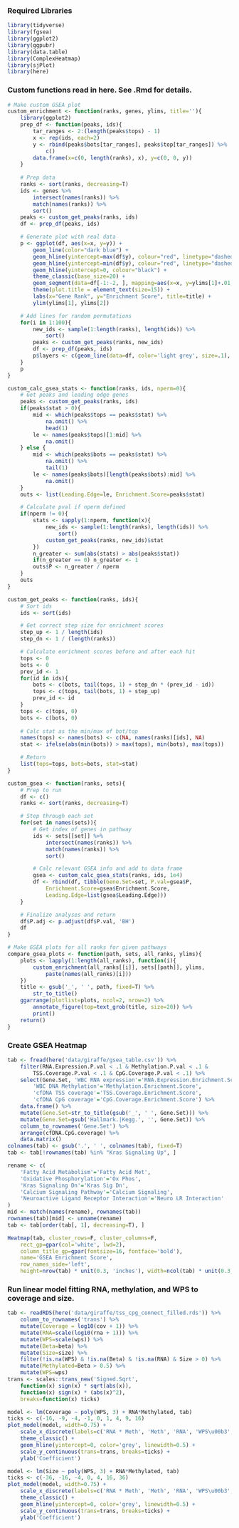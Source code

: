 ### Required Libraries
```{r}
library(tidyverse)
library(fgsea)
library(ggplot2)
library(ggpubr)
library(data.table)
library(ComplexHeatmap)
library(sjPlot)
library(here)
```

### Custom functions read in here. See .Rmd for details.
```{r, include=F}
# Make custom GSEA plot
custom_enrichment <- function(ranks, genes, ylims, title=''){
    library(ggplot2)
    prep_df <- function(peaks, ids){
        tar_ranges <- 2:(length(peaks$tops) - 1)
        x <- rep(ids, each=2)
        y <- rbind(peaks$bots[tar_ranges], peaks$top[tar_ranges]) %>%
            c()
        data.frame(x=c(0, length(ranks), x), y=c(0, 0, y))
    }
    
    # Prep data
    ranks <- sort(ranks, decreasing=T)
    ids <- genes %>%
        intersect(names(ranks)) %>%
        match(names(ranks)) %>%
        sort()
    peaks <- custom_get_peaks(ranks, ids)
    df <- prep_df(peaks, ids)

    # Generate plot with real data
    p <- ggplot(df, aes(x=x, y=y)) + 
        geom_line(color="dark blue") + 
        geom_hline(yintercept=max(df$y), colour="red", linetype="dashed") + 
        geom_hline(yintercept=min(df$y), colour="red", linetype="dashed") + 
        geom_hline(yintercept=0, colour="black") + 
        theme_classic(base_size=20) +
        geom_segment(data=df[-1:-2, ], mapping=aes(x=x, y=ylims[1]+.01, xend=x, yend=ylims[1]+0.05), size=0.2) +
        theme(plot.title = element_text(size=15)) +
        labs(x="Gene Rank", y="Enrichment Score", title=title) + 
        ylim(ylims[1], ylims[2])

    # Add lines for random permutations
    for(i in 1:100){
        new_ids <- sample(1:length(ranks), length(ids)) %>%
            sort()
        peaks <- custom_get_peaks(ranks, new_ids)
        df <- prep_df(peaks, ids)
        p$layers <- c(geom_line(data=df, color='light grey', size=.1), p$layers)
    }
    p
}

custom_calc_gsea_stats <- function(ranks, ids, nperm=0){
    # Get peaks and leading edge genes
    peaks <- custom_get_peaks(ranks, ids)
    if(peaks$stat > 0){
        mid <- which(peaks$tops == peaks$stat) %>%
            na.omit() %>%
            head(1)
        le <- names(peaks$tops)[1:mid] %>%
            na.omit()
    } else {
        mid <- which(peaks$bots == peaks$stat) %>%
            na.omit() %>%
            tail(1)
        le <- names(peaks$bots)[length(peaks$bots):mid] %>%
            na.omit()
    }
    outs <- list(Leading.Edge=le, Enrichment.Score=peaks$stat)

    # Calculate pval if nperm defined
    if(nperm != 0){
        stats <- sapply(1:nperm, function(x){
            new_ids <- sample(1:length(ranks), length(ids)) %>%
                sort()
            custom_get_peaks(ranks, new_ids)$stat
        })
        n_greater <- sum(abs(stats) > abs(peaks$stat))
        if(n_greater == 0) n_greater <- 1
        outs$P <- n_greater / nperm
    }
    outs
}

custom_get_peaks <- function(ranks, ids){
    # Sort ids
    ids <- sort(ids)

    # Get correct step size for enrichment scores
    step_up <- 1 / length(ids)
    step_dn <- 1 / (length(ranks))

    # Calculate enrichment scores before and after each hit
    tops <- 0
    bots <- 0
    prev_id <- 1
    for(id in ids){
        bots <- c(bots, tail(tops, 1) + step_dn * (prev_id - id))
        tops <- c(tops, tail(bots, 1) + step_up)
        prev_id <- id
    }
    tops <- c(tops, 0)
    bots <- c(bots, 0)
    
    # Calc stat as the min/max of bot/top
    names(tops) <- names(bots) <- c(NA, names(ranks)[ids], NA)
    stat <- ifelse(abs(min(bots)) > max(tops), min(bots), max(tops))

    # Return
    list(tops=tops, bots=bots, stat=stat)
}

custom_gsea <- function(ranks, sets){
    # Prep to run
    df <- c()
    ranks <- sort(ranks, decreasing=T)

    # Step through each set
    for(set in names(sets)){
        # Get index of genes in pathway
        ids <- sets[[set]] %>%
            intersect(names(ranks)) %>%
            match(names(ranks)) %>%
            sort()

        # Calc relevant GSEA info and add to data frame
        gsea <- custom_calc_gsea_stats(ranks, ids, 1e4)
        df <- rbind(df, tibble(Gene.Set=set, P.val=gsea$P, 
            Enrichment.Score=gsea$Enrichment.Score, 
            Leading.Edge=list(gsea$Leading.Edge)))
    }

    # Finalize analyses and return
    df$P.adj <- p.adjust(df$P.val, 'BH')
    df
}

# Make GSEA plots for all ranks for given pathways
compare_gsea_plots <- function(path, sets, all_ranks, ylims){
    plots <- lapply(1:length(all_ranks), function(i){
        custom_enrichment(all_ranks[[i]], sets[[path]], ylims,
            paste(names(all_ranks)[i]))
    })
    title <- gsub('_', ' ', path, fixed=T) %>%
        str_to_title()
    ggarrange(plotlist=plots, ncol=2, nrow=2) %>%
        annotate_figure(top=text_grob(title, size=20)) %>%
        print()
    return()
}
```

### Create GSEA Heatmap
```{r, dev=c("png", "pdf"), fig.height=10}
tab <- fread(here('data/giraffe/gsea_table.csv')) %>%
    filter(RNA.Expression.P.val < .1 & Methylation.P.val < .1 &
        TSS.Coverage.P.val < .1 & CpG.Coverage.P.val < .1) %>%
    select(Gene.Set, 'WBC RNA expression'='RNA.Expression.Enrichment.Score', 
        'WBC DNA Methylation'='Methylation.Enrichment.Score',
        'cfDNA TSS coverage'='TSS.Coverage.Enrichment.Score',
        'cfDNA CpG coverage'='CpG.Coverage.Enrichment.Score') %>%
    data.frame() %>%
    mutate(Gene.Set=str_to_title(gsub('_', ' ', Gene.Set))) %>%
    mutate(Gene.Set=gsub('Hallmark.|Kegg.', '', Gene.Set)) %>%
    column_to_rownames('Gene.Set') %>%
    arrange(cfDNA.CpG.coverage) %>%
    data.matrix()
colnames(tab) <- gsub('.', ' ', colnames(tab), fixed=T)
tab <- tab[!rownames(tab) %in% "Kras Signaling Up", ]

rename <- c(
    'Fatty Acid Metabolism'='Fatty Acid Met',
    'Oxidative Phosphorylation'='Ox Phos',
    'Kras Signaling Dn'='Kras Sig Dn',
    'Calcium Signaling Pathway'='Calcium Signaling',
    'Neuroactive Ligand Receptor Interaction'='Neuro LR Interaction'
)
mid <- match(names(rename), rownames(tab))
rownames(tab)[mid] <- unname(rename)
tab <- tab[order(tab[, 1], decreasing=T), ]

Heatmap(tab, cluster_rows=F, cluster_columns=F, 
    rect_gp=gpar(col='white', lwd=2),
    column_title_gp=gpar(fontsize=16, fontface='bold'),
    name='GSEA Enrichment Score',
    row_names_side='left',
    height=nrow(tab) * unit(0.3, 'inches'), width=ncol(tab) * unit(0.3, 'inches'))
```

### Run linear model fitting RNA, methylation, and WPS to coverage and size.
```{r, dev=c("png", "pdf"), fig.height=1.75, fig.width=4}
tab <- readRDS(here('data/giraffe/tss_cpg_connect_filled.rds')) %>%
    column_to_rownames('trans') %>%
    mutate(Coverage = log10(cov + 1)) %>%
    mutate(RNA=scale(log10(rna + 1))) %>%
    mutate(WPS=scale(wps)) %>%
    mutate(Beta=beta) %>%
    mutate(Size=size) %>%
    filter(!is.na(WPS) & !is.na(Beta) & !is.na(RNA) & Size > 0) %>%
    mutate(Methylated=Beta > 0.5) %>%
    mutate(WPS=wps)
trans <- scales::trans_new('Signed.Sqrt', 
    function(x) sign(x) * sqrt(abs(x)), 
    function(x) sign(x) * (abs(x)^2),
    breaks=function(x) ticks)

model <- lm(Coverage ~ poly(WPS, 3) + RNA*Methylated, tab)
ticks <- c(-16, -9, -4, -1, 0, 1, 4, 9, 16)
plot_model(model, width=0.75) +
    scale_x_discrete(labels=c('RNA * Meth', 'Meth', 'RNA', 'WPS\u00b3', 'WPS\u00b2', 'WPS')) +
    theme_classic() +
    geom_hline(yintercept=0, color='grey', linewidth=0.5) +
    scale_y_continuous(trans=trans, breaks=ticks) +
    ylab('Coefficient')

model <- lm(Size ~ poly(WPS, 3) + RNA*Methylated, tab)
ticks <- c(-36, -16, -4, 0, 4, 16, 36)
plot_model(model, width=0.75) +
    scale_x_discrete(labels=c('RNA * Meth', 'Meth', 'RNA', 'WPS\u00b3', 'WPS\u00b2', 'WPS')) +
    theme_classic() +
    geom_hline(yintercept=0, color='grey', linewidth=0.5) +
    scale_y_continuous(trans=trans, breaks=ticks) +
    ylab('Coefficient')
```
